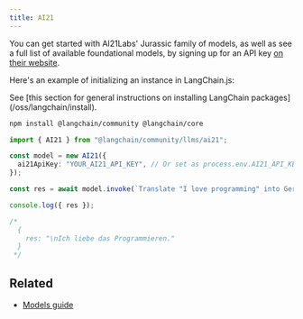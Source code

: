 ```yaml
---
title: AI21
---
```


You can get started with AI21Labs' Jurassic family of models, as well as see a full list of available foundational models, by signing up for an API key [on their website](https://www.ai21.com/).

Here's an example of initializing an instance in LangChain.js:

<Tip>
See [this section for general instructions on installing LangChain packages](/oss/langchain/install).
</Tip>

```bash npm
npm install @langchain/community @langchain/core
```

```typescript
import { AI21 } from "@langchain/community/llms/ai21";

const model = new AI21({
  ai21ApiKey: "YOUR_AI21_API_KEY", // Or set as process.env.AI21_API_KEY
});

const res = await model.invoke(`Translate "I love programming" into German.`);

console.log({ res });

/*
  {
    res: "\nIch liebe das Programmieren."
  }
 */
```

## Related

- [Models guide](/oss/langchain/models)

